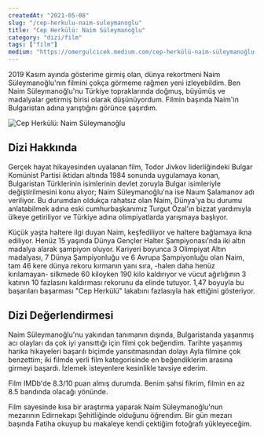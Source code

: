 ```yaml
---
createdAt: "2021-05-08"
slug: "/cep-herkulu-naim-suleymanoglu"
title: "Cep Herkülü: Naim Süleymanoğlu"
category: "dizi/film"
tags: ["film"]
medium: "https://omergulcicek.medium.com/cep-herkülü-naim-süleymanoğlu-1d92dc35dc3c"
---
```


2019 Kasım ayında gösterime girmiş olan, dünya rekortmeni Naim Süleymanoğlu'nın filmini çokça görmeme rağmen yeni izleyebildim. Ben Naim Süleymanoğlu'nu Türkiye topraklarında doğmuş, büyümüş ve madalyalar getirmiş birisi olarak düşünüyordum. Filmin başında Naim'in Bulgaristan adına yarıştığını görünce şaşırdım.

![Cep Herkülü: Naim Süleymanoğlu](/blog/2021-05-08/naim.jpg)

## Dizi Hakkında

Gerçek hayat hikayesinden uyalanan film, Todor Jivkov liderliğindeki Bulgar Komünist Partisi iktidarı altında 1984 sonunda uygulamaya konan, Bulgaristan Türklerinin isimlerinin devlet zoruyla Bulgar isimleriyle değiştirilmesini konu alıyor; Naim Süleymanoğlu'na ise Naum Şalamanov adı veriliyor. Bu durumdan oldukça rahatsız olan Naim, Dünya'ya bu durumu anlatabilmek adına eski cumhurbaşkanımız Turgut Özal'ın bizzat yardımıyla ülkeye getiriliyor ve Türkiye adına olimpiyatlarda yarışmaya başlıyor.

Küçük yaşta haltere ilgi duyan Naim, keşfediliyor ve haltere bağlamaya ikna ediliyor. Henüz 15 yaşında Dünya Gençler Halter Şampiyonası'nda iki altın madalya alarak şampiyon oluyor. Kariyeri boyunca 3 Olimpiyat Altın madalyası, 7 Dünya Şampiyonluğu ve 6 Avrupa Şampiyonluğu olan Naim, tam 46 kere dünya rekoru kırmanın yanı sıra, -halen daha henüz kırılamayan- silkmede 60 kiloyken 190 kilo kaldırıyor ve vücut ağırlığının 3 katının 10 fazlasını kaldırması rekorunu da elinde tutuyor. 1,47 boyuyla bu başarıları başarması "Cep Herkülü" lakabını fazlasıyla hak ettiğini gösteriyor.

## Dizi Değerlendirmesi

Naim Süleymanoğlu'nu yakından tanımanın dışında, Bulgaristanda yaşanmış acı olayları da çok iyi yansıttığı için filmi çok beğendim. Tarihte yaşanmış harika hikayeleri başarılı biçimde yansıtmasından dolayı Ayla filmine çok benzettim; iki filmde yerli film kategorisinde en beğendiklerim arasına girmeyi başardı. İzlemek isteyenlere kesinlikle tavsiye ederim.

Film IMDb'de 8.3/10 puan almış durumda. Benim şahsi fikrim, filmin en az 8.5 bandında olacağı yönünde.

Film sayesinde kısa bir araştırma yaparak Naim Süleymanoğlu'nun mezarının Edirnekapı Şehitliğinde olduğunu öğrendim. Bir gün mezarı başında Fatiha okuyup bu makaleye kendi çektiğim fotoğrafı yükleyeceğim.
